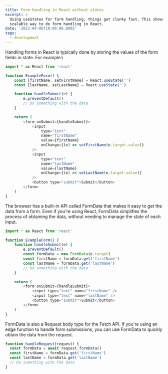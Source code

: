 ```yaml
---
title: Form handling in React without states
excerpt: >
  Using useStates for form handling, things get clunky fast. This shows a clean
  scalable way to do form handling in React.
date: '2023-04-06T10:00:00.000Z'
tags:
  - development
---
```


Handling forms in React is typically done by storing the values of the form
fields in state. For example:\\

```javascript
import * as React from 'react'

function ExampleForm() {
	const [firstName, setFirstName] = React.useState('')
	const [lastName, setLastName] = React.useState('')

	function handleSubmit(e) {
		e.preventDefault()
		// Do something with the data
	}

	return (
		<form onSubmit={handleSubmit}>
			<input
				type="text"
				name="firstName"
				value={firstName}
				onChange={(e) => setFirstName(e.target.value)}
			/>
			<input
				type="text"
				name="lastName"
				value={lastName}
				onChange={(e) => setLastName(e.target.value)}
			/>
			<button type="submit">Submit</button>
		</form>
	)
}
```

The browser has a built-in API called FormData that makes it easy to get the
data from a form. Even if you're using React, FormData simplifies the process of
obtaining the data, without needing to manage the state of each input.

```javascript
import * as React from 'react'

function ExampleForm() {
	function handleSubmit(e) {
		e.preventDefault()
		const formData = new FormData(e.target)
		const firstName = formData.get('firstName')
		const lastName = formData.get('lastName')
		// Do something with the data
	}

	return (
		<form onSubmit={handleSubmit}>
			<input type="text" name="firstName" />
			<input type="text" name="lastName" />
			<button type="submit">Submit</button>
		</form>
	)
}
```

FormData is also a Request body type for the Fetch API. If you're using an edge
function to handle form submissions, you can use FormData to quickly obtain the
data from the request.

```javascript
function handleRequest(request) {
  const formData = await request.formData()
  const firstName = formData.get('firstName')
  const lastName = formData.get('lastName')
  // Do something with the data
}
```
